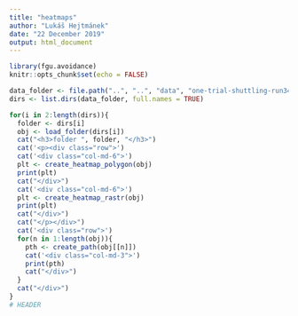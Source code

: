 ```yaml
---
title: "heatmaps"
author: "Lukáš Hejtmánek"
date: "22 December 2019"
output: html_document
---
```


```r
library(fgu.avoidance)
knitr::opts_chunk$set(echo = FALSE)
```

```r
data_folder <- file.path("..", "..", "data", "one-trial-shuttling-run34-15mins")
dirs <- list.dirs(data_folder, full.names = TRUE)
```


```r
for(i in 2:length(dirs)){
  folder <- dirs[i]
  obj <- load_folder(dirs[i])
  cat("<h3>folder ", folder, "</h3>")
  cat('<p><div class="row">')
  cat('<div class="col-md-6">')
  plt <- create_heatmap_polygon(obj)
  print(plt)
  cat("</div>")
  cat('<div class="col-md-6">')
  plt <- create_heatmap_rastr(obj)
  print(plt)
  cat("</div>")
  cat("</p></div>")
  cat('<div class="row">')
  for(n in 1:length(obj)){
    pth <- create_path(obj[[n]])
    cat('<div class="col-md-3">')
    print(pth)
    cat("</div>")
  } 
  cat("</div>")
}
# HEADER

```